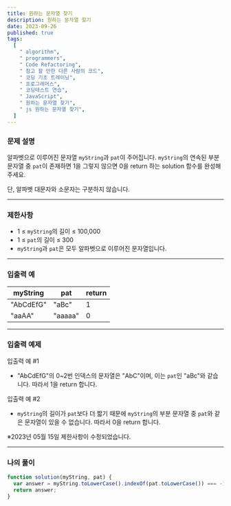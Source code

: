```yaml
---
title: 원하는 문자열 찾기
description: 원하는 문자열 찾기
date: 2023-09-26
published: true
tags:
  [
    " algorithm",
    " programmers",
    " Code Refactoring",
    " 참고 할 만한 다른 사람의 코드",
    " 코딩 기초 트레이닝",
    " 프로그래머스",
    " 코딩테스트 연습",
    " JavaScript",
    " 원하는 문자열 찾기",
    " js 원하는 문자열 찾기",
  ]
---
```


### 문제 설명

알파벳으로 이루어진 문자열 `myString`과 `pat`이 주어집니다. `myString`의 연속된 부분 문자열 중 `pat`이 존재하면 1을 그렇지 않으면 0을 return 하는 solution 함수를 완성해 주세요.

단, 알파벳 대문자와 소문자는 구분하지 않습니다.

---

### 제한사항

- 1 ≤ `myString`의 길이 ≤ 100,000
- 1 ≤ `pat`의 길이 ≤ 300
- `myString`과 `pat`은 모두 알파벳으로 이루어진 문자열입니다.

---

### 입출력 예

| myString  | pat     | return |
| --------- | ------- | ------ |
| "AbCdEfG" | "aBc"   | 1      |
| "aaAA"    | "aaaaa" | 0      |

---

### 입출력 예제

입출력 예 #1

- "AbCdEfG"의 0~2번 인덱스의 문자열은 "AbC"이며, 이는 `pat`인 "aBc"와 같습니다. 따라서 1을 return 합니다.

입출력 예 #2

- `myString`의 길이가 `pat`보다 더 짧기 때문에 `myString`의 부분 문자열 중 `pat`와 같은 문자열이 있을 수 없습니다. 따라서 0을 return 합니다.

※2023년 05월 15일 제한사항이 수정되었습니다.

---

### 나의 풀이

```jsx
function solution(myString, pat) {
  var answer = myString.toLowerCase().indexOf(pat.toLowerCase()) === -1 ? 0 : 1;
  return answer;
}
```
